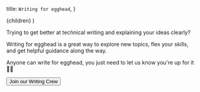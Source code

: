   title: `Writing for egghead`,
}


  <FancyGuide frontMatter={meta}>{children}</FancyGuide>
)

<ProseSection>


Trying to get better at technical writing and explaining your ideas clearly?

Writing for egghead is a great way to explore new topics, flex your skills, and get helpful guidance along the way.

Anyone can write for egghead, you just need to let us know you're up for it <span>✋🏾</span>

</ProseSection>


<button>Join our Writing Crew</button>
